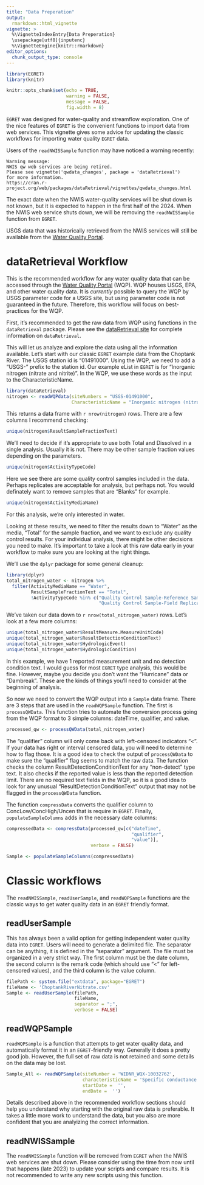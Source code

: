 ```yaml
---
title: "Data Preperation"
output: 
  rmarkdown::html_vignette
vignette: >
  %\VignetteIndexEntry{Data Preperation}
  \usepackage[utf8]{inputenc}
  %\VignetteEngine{knitr::rmarkdown}
editor_options: 
  chunk_output_type: console
---
```


```r
library(EGRET)
library(knitr)

knitr::opts_chunk$set(echo = TRUE, 
                      warning = FALSE, 
                      message = FALSE,
                      fig.width = 8)
```

`EGRET` was designed for water-quality and streamflow exploration. One of the nice features of `EGRET` is the convenient functions to import data from web services. This vignette gives some advice for updating the classic workflows for importing water quality `EGRET` data. 

Users of the `readNWISSample` function may have noticed a warning recently:

```
Warning message:                                                                                                               
NWIS qw web services are being retired. 
Please see vignette('qwdata_changes', package = 'dataRetrieval') 
for more information.
https://cran.r-project.org/web/packages/dataRetrieval/vignettes/qwdata_changes.html
```

The exact date when the NWIS water-quality services will be shut down is not known, but it is expected to happen in the first half of the 2024. When the NWIS web service shuts down, we will be removing the `readNWISSample` function from `EGRET`. 

USGS data that was historically retrieved from the NWIS services will still be available from the [Water Quality Portal](https://www.waterqualitydata.us/). 

# dataRetrieval Workflow

This is the recommended workflow for any water quality data that can be accessed through the [Water Quality Portal](https://www.waterqualitydata.us/) (WQP). WQP houses USGS, EPA, and other water quality data. It is _currently_ possible to query the WQP by USGS parameter code for a USGS site, but using parameter code is not guaranteed in the future. Therefore, this workflow will focus on best-practices for the WQP.

First, it's recommended to get the raw data from WQP using functions in the `dataRetrieval` package. Please see the [dataRetrieval site](https://rconnect.usgs.gov/dataRetrieval/) for complete information on `dataRetrieval`.

This will let us analyze and explore the data using all the information available. Let's start with our classic `EGRET` example data from the Choptank River. The USGS station id is "01491000". Using the WQP, we need to add a "USGS-" prefix to the station id. Our example eList in `EGRET` is for "Inorganic nitrogen (nitrate and nitrite)". In the WQP, we use these words as the input to the CharacteristicName.

```r
library(dataRetrieval)
nitrogen <- readWQPdata(siteNumbers = "USGS-01491000", 
                        CharacteristicName = "Inorganic nitrogen (nitrate and nitrite)")
```

This returns a data frame with `r nrow(nitrogen)` rows. There are a few columns I recommend checking:

```r
unique(nitrogen$ResultSampleFractionText)
```

We'll need to decide if it's appropriate to use both Total and Dissolved in a single analysis. Usually it is not. There may be other sample fraction values depending on the parameters.

```r
unique(nitrogen$ActivityTypeCode)
```

Here we see there are some quality control samples included in the data. Perhaps replicates are acceptable for analysis, but perhaps not. You would definately want to remove samples that are "Blanks" for example.

```r
unique(nitrogen$ActivityMediaName)
```

For this analysis, we're only interested in water.

Looking at these results, we need to filter the results down to "Water" as the media, "Total" for the sample fraction, and we want to exclude any quality control results. For your individual analysis, there might be other decisions you need to make. It's important to take a look at this raw data early in your workflow to make sure you are looking at the right things.

We'll use the `dplyr` package for some general cleanup:

```r
library(dplyr)
total_nitrogen_water <- nitrogen %>%
  filter(ActivityMediaName == "Water",
         ResultSampleFractionText == "Total",
         !ActivityTypeCode %in% c("Quality Control Sample-Reference Sample",
                                  "Quality Control Sample-Field Replicate"))

```

We've taken our data down to `r nrow(total_nitrogen_water)` rows. Let's look at a few more columns:

```r
unique(total_nitrogen_water$ResultMeasure.MeasureUnitCode)
unique(total_nitrogen_water$ResultDetectionConditionText)
unique(total_nitrogen_water$HydrologicEvent)
unique(total_nitrogen_water$HydrologicCondition)
```

In this example, we have 1 reported measurement unit and no detection condition text. I would guess for most `EGRET` type analysis, this would be fine. However, maybe you decide you don't want the "Hurricane" data or "Dambreak". These are the kinds of things you'll need to consider at the beginning of analysis.

So now we need to convert the WQP output into a `Sample` data frame. There are 3 steps that are used in the `readWQPSample` function. The first is `processQWData`. This function tries to automate the conversion process going from the WQP format to 3 simple columns: dateTime, qualifier, and value. 

```r
processed_qw <- processQWData(total_nitrogen_water)
```

The "qualifier" column will only come back with left-censored indicators "<". If your data has right or interval censored data, you will need to determine how to flag those. It is a good idea to check the output of `processQWData` to make sure the "qualifier" flag seems to match the raw data. The function checks the column ResultDetectionConditionText for any "non-detect" type text. It also checks if the reported value is less than the reported detection limit. There are no required text fields in the WQP, so it is a good idea to look for any unusual "ResultDetectionConditionText" output that may not be flagged in the `processQWData` function.

The function `compressData` converts the qualifier column to  ConcLow/ConcHigh/Uncen that is require in `EGRET`. Finally, `populateSampleColumns` adds in the necessary date columns:

```r
compressedData <- compressData(processed_qw[c("dateTime",
                                              "qualifier",
                                              "value")], 
                               verbose = FALSE)

Sample <- populateSampleColumns(compressedData)
```



# Classic workflows

The `readNWISSample`, `readUserSample`, and `readWQPSample` functions are the classic ways to get water quality data in an `EGRET` friendly format. 

## readUserSample

This has always been a valid option for getting independent water quality data into `EGRET`. Users will need to generate a delimited file. The separator can be anything, it is defined in the "separator" argument. The file must be organized in a very strict way. The first column must be the date column, the second column is the remark code (which should use "<" for left-censored values), and the third column is the value column.

```r
filePath <- system.file("extdata", package="EGRET")
fileName <- 'ChoptankRiverNitrate.csv'
Sample <- readUserSample(filePath,
                         fileName,
                         separator = ";",
                         verbose = FALSE)

```

## readWQPSample

`readWQPSample` is a function that attempts to get water quality data, and automatically format it in an `EGRET`-friendly way. Generally it does a pretty good job. However, the full set of raw data is not retained and some details on the data may be lost.

```r
Sample_All <- readWQPSample(siteNumber = 'WIDNR_WQX-10032762',
                            characteristicName = 'Specific conductance',
                            startDate =  '',
                            endDate =  '')


```

Details described above in the recommended workflow sections should help you understand why starting with the original raw data is preferable. It takes a little more work to understand the data, but you also are more confident that you are analyizing the correct information.

## readNWISSample

The `readNWISSample` function will be removed from `EGRET` when the NWIS web services are shut down. Please consider using the time from now until that happens (late 2023) to update your scripts and compare results. It is not recommended to write any new scripts using this function. 




